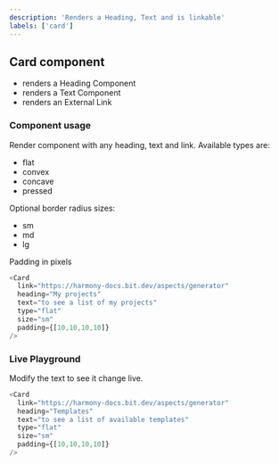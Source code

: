 ```yaml
---
description: 'Renders a Heading, Text and is linkable'
labels: ['card']
---
```



## Card component

- renders a Heading Component
- renders a Text Component
- renders an External Link

### Component usage

Render component with any heading, text and link. Available types are:
 - flat
 - convex
 - concave
 - pressed

Optional border radius sizes:
 - sm
 - md
 - lg

Padding in pixels

```js
<Card
  link="https://harmony-docs.bit.dev/aspects/generator"
  heading="My projects"
  text="to see a list of my projects"
  type="flat"
  size="sm"
  padding={[10,10,10,10]}
/>
```

### Live Playground

Modify the text to see it change live.

```js live
<Card
  link="https://harmony-docs.bit.dev/aspects/generator"
  heading="Templates"
  text="to see a list of available templates"
  type="flat"
  size="sm"
  padding={[10,10,10,10]}
/>
```
